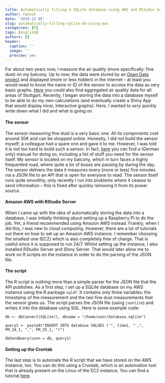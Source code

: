 ```yaml
---
title: Automatically filling a SQLite database using AWS and RStudio Server
author: Yannik
date: '2019-12-05'
slug: automatically-filling-sqlite-db-using-aws
categories: [R]
tags: [english]
authors: []
header:
  caption: ''
  image: ''
  preview: yes
---
```


For about two years now, I measure the air quality (more specifically: fine dust) on my balcony. Up to now, the data were stored by an [Open Data project](https://www.codefor.de/stuttgart/) and displayed (more or less hidden) in the internet -- at least you would need to know the name or ID of the sensor to access the data as very basic graphs. [Here](www.stuttgarter-zeitung.de/feinstaub) you could also find aggregated air quality data for all areas of Stuttgart. Recently, I began storing the data into a database myself to be able to do my own calculations (and eventually create a Shiny App that would display nicer, interactive graphs). Here, I wanted to *very quickly* write down what I did and what is going on. 

#### The sensor

The sensor measuring fine dust is a very basic one. All its components cost around 30€ and can be shopped online. Honestly, I did not build the sensor myself; a colleague had a spare one and gave it to me. However, I was told it is not too hard to build such a sensor. In fact, [here](https://luftdaten.info/) you can find a (German only) manual for doing so, including a list of stuff you need for the sensor itself. My sensor is located on my balcony, which in turn faces a highly frequented road, where quite a lot of buses are passing by during the day. The sensor delivers the data it measures every (more or less) five minutes via a JSON file to an API that is open for everyone to read. The sensor itself runs quite smoothly, only recently I run into problems where it ceases to send information -- this is fixed after quickly removing it from its power source.

#### Amazon AWS with RStudio Server

When I came up with the idea of automatically storing the data into a database, I was initially thinking about setting up a Raspberry Pi to do the job. Yet, a friend recommended using Amazon AWS instead. Frankly, when I did this, I was new to cloud computing. However, there are a lot of tutorials out there on how to set up an Amazon AWS instance. I remember choosing the smallest one (EC2) which is also completely free of charge. That is useful since it is supposed to run 24/7. Whilst setting up the instance, I also installed RStudio Server and Shiny Server. That would later allow me to work on R scripts on the instance in order to do the parsing of the JSON file. 

#### The script 

The R script is nothing more than a simple parser for the JSON file that the API publishes. As a first step, I set up a SQLite database on my AWS instance using the R package `sqldf`. It contains only three variables: the timestamp of the measurement and the two fine dust measurements that the sensor gives us. The script parses the JSON file (using `jsonlite`) and writes it into the database using SQL. Here is some example code: 

```
db <- dbConnect(SQLite(), dbname = "/home/user/database.sqlite")

query1 <- paste0("INSERT INTO database VALUES ('", time1, "',", PM_10_1, ",", PM_25_1, ")")

dbSendQuery(conn = db, query1)

```

#### Setting up the Crontab

The last step is to automate the R script that we have stored on the AWS instance, too. You can do this using a Crontab, which is an automation tool that is already present on the Linux of the EC2 instance. You can find a tutorial [here](https://www.howtogeek.com/101288/how-to-schedule-tasks-on-linux-an-introduction-to-crontab-files/).











